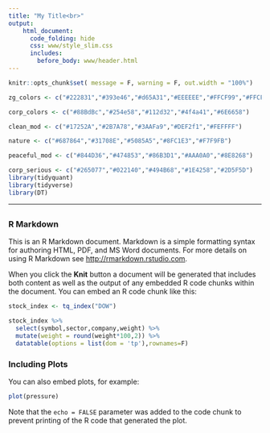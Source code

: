 ```yaml
---
title: "My Title<br>"
output:
    html_document:
      code_folding: hide
      css: www/style_slim.css
      includes:
        before_body: www/header.html
---
```


```r
knitr::opts_chunk$set( message = F, warning = F, out.width = "100%")

zg_colors <- c("#222831","#393e46","#d65A31","#EEEEEE","#FFCF99","#FFCF99")

corp_colors <- c("#88BdBc","#254e58","#112d32","#4f4a41","#6E6658")

clean_mod <- c("#17252A","#2B7A78","#3AAFa9","#DEF2f1","#FEFFFF")

nature <- c("#687864","#31708E","#5085A5","#8FC1E3","#F7F9FB")

peaceful_mod <- c("#844D36","#474853","#86B3D1","#AAA0A0","#8E8268")

corp_serious <- c("#265077","#022140","#494B68","#1E4258","#2D5F5D")
library(tidyquant)
library(tidyverse)
library(DT)

```

<script>
hljs.registerLanguage("r",
  function(e){
    var r="([a-zA-Z]|\\.[a-zA-Z.])[a-zA-Z0-9._]*";
    return{
      c:[e.HCM,
        {cN:"fun-param",b:"([a-zA-Z]|\\.[a-zA-Z.])[a-zA-Z0-9._]*\\s+=\\s+",r:0},
        {cN:"pipe",b:"%>%|\\+|\\(|\\)",r:0},
        {cN:"assign",b:" <- ",r:0},
        {cN:"keyword",b:"([a-zA-Z]|\\.[a-zA-Z.])[a-zA-Z0-9._]*::",r:0},
  //      {cN:"dplyr",b:"tibble|mutate|select|filter|summari[sz]e|arrange|group_by",e:"[a-zA-Z0-9._]*",r:0},
        {b:r,l:r, k:
          {keyword:"function if in break next repeat else for return switch while try tryCatch stop warning require library attach detach source setMethod setGeneric setGroupGeneric setClass ... pal req top ymd abs all max min seq cor cat rev rgb img sym dat viz xts dim get rep sum GET map box RSI SMA cov div ADX CCI EMA OBV unz lag pdf set tic toc str fit mdy plot rect need quin list mean ncol sort HTML icon year vars days sent eval gsub nrow sqrt desc funs near pull labs fill head NROW pmap map2 diag dist View prod lead MACD data dput time beqs nest tail coef bake prep view with syms stop toRGB paste round setwd which magma apply kable match names slice hcaes month q_dat style years parse count str_c space print tally top_n quote alpha index split trunc pluck enquo hcmap weeks getwd nchar aroon stoch floor unzip cbind thead table pname order today juice acast rpois log10 filter ggplot length column format months return mutate select layout median gather spread sample script tabBox rename tibble hchart q_indx q_news tq_get factor ifelse paste0 unique cutree hclust unnest screen source map_df strong vector av_get getIVP detach search unlist safely substr BBands mapply unlink a_to_z reduce lapply levels abline tk_tbl getURL h_port switch recipe fit_xy sticker plot_ly library arrange ungroup viridis colSums message shQuote col2rgb tribble tabItem bubbles cor_mat filt_df observe q_comps q_price ret_hot subplot text_df vistime rep_len replace reorder str_sub hrp_fun imf_ind q_trash percent options map_dfr web_url sprintf isolate hot_col q_quote setdiff content anytime rowSums add_row ggtitle enframe map_chr dirname heatmap timevis as_date glimpse density readPDF VCorpus summary brinson metrics testing predict colorbar fluidRow reactive shinyApp tabPanel validate group_by read_csv quantile separate menuItem row_spec tabItems DTOutput full_row ggplotly half_row hc_title hot_cols hot_to_r index_df index_dt q_return q_screen renderUI uiOutput colnames contains min_rank geom_col imf_data plot_geo rownames setNames tq_index tempfile distinct has_name optional last_day add_bars filt_df2 screen_2 recurFun str_glue quo_name getQuote gregexpr str_trim fromJSON is_empty withTags strsplit corrplot sample_n col_grow hc_xAxis theme_tq hpfilter training autoplot twsOrder pmap_chr tidyfeed step_log as_tibble add_lines fluidPage wellPanel summarise summarize left_join mutate_at add_trace datatable full_page highchart hot_table html_text inst_data q_descrip q_pricing read_html textInput tq_mutate watch_obj character identical add_tally anti_join bind_cols bind_rows full_join mutate_if select_if semi_join as_factor as_vector str_split cell_spec geom_line setSolver fileInput mainPanel bal_sheet q_returns structure stat_ecdf html_node html_attr write_csv invisible browsable chaikinAD anomalize case_when GetIncome URISource df_status set_names roc_curve step_corr geom_rect tableGrob order_fun wordcloud make_ames mandelbrot theme_void event_data ggcorrplot navbarPage plotOutput renderPlot shinytheme everything with_order add_indent htmlOutput scroll_box group_rows renderText hctreemap2 data_frame formatDate hc_tooltip hist_chart html_nodes q_intraday tech_price textOutput wordcloud2 arrange_at inner_join coord_flip facet_wrap str_detect str_length add_column write_disk row_number read_delim styleEqual adjustOHLC getSymbols getWeights titlePanel html_table str_locate twsConnect av_api_key geom_vline q_data_ref mutate_all image_info image_read image_trim image_chop floor_date blpConnect qrs_screen replace_na read_excel geom_hline geom_point formalArgs read_lines gain_curve set_engine step_scale hctreemap3 list_parse linear_reg step_dummy step_other geom_raster add_ribbons selectInput sliderInput winsorize_x shinyServer sidebarMenu tableOutput formatStyle menuSubItem q_key_stats q_watchlist withSpinner adjustcolor str_replace renderPrint str_extract geom_smooth one_or_more fct_reorder renderTable hex_to_rgba isConnected add_headers mkt_factors image_scale image_write letterCloud list_parse2 geom_ribbon clean_names rand_forest step_center assert_that all_nominal coord_fixed geom_abline install_load plotlyOutput renderPlotly hc_colorAxis ceiling_date company_news create_yaxis numericInput observeEvent q_cf_fmt_tbl q_transcript ticker_price tq_mutate_xy tq_transmute str_to_lower str_to_title str_to_upper actionButton geom_density radioButtons sidebarPanel cf_statement getRecBipart q_quote_safe zero_or_more safe_q_price image_border percent_rank excel_sheets findInterval loadWorkbook q_price_test all_outcomes dashboardBody dashboardPage kable_styling q_bal_fmt_tbl bubblesOutput checkboxInput hc_add_series q_inc_fmt_tbl q_key_returns renderBubbles rhandsontable unnest_tokens theme_minimal dat_structure imf_data_flow hide_colorbar as_data_frame portfolioSpec sidebarLayout q_mkt_factors getClusterVar html_children styleColorBar str_match_all test_copy_emi palette_light readWorksheet initial_split reqOpenOrders anyDuplicated animation_opts selectizeInput dateRangeInput get_sentiments reactiveValues tq_performance dat_pull_react ideal_location formatCurrency q_latest_quote geom_histogram time_decompose hc_plotOptions getOptionChain all_predictors textConnection gtable_combine sell_short_fun pairwise_count dashboardHeader q_balance_sheet add_annotations company_filings dataTableOutput highchartOutput renderDataTable renderHighchart str_replace_all sliderTextInput str_split_fixed getTargetReturn q_bench_returns q_construct_url rowid_to_column tq_transmute_xy renderHighChart animation_button animation_slider dashboardSidebar highchartOutput2 conditionalPanel formatPercentage hc_rangeSelector renderWordcloud2 wordcloud2Output animationOptions riingo_set_token hc_mapNavigation suppressMessages suppressWarnings q_rename_convert tq_index_options q_geometric_link colorRampPalette sidebarSearchForm portfolioFrontier reqAccountUpdates twsPortfolioValue CompactDataMethod supported_tickers download_map_data get_data_from_map scale_fill_brewer mandelbrot_palette column_to_rownames hc_yAxis_multiples q_income_statement q_return_stats_one q_return_stats_two rownames_to_column verbatimTextOutput hc_add_series_ohlc setNFrontierPoints scale_x_continuous q_return_stats_full renderRHandsontable rHandsontableOutput DataStructureMethod scale_fill_gradientn package_dependencies q_cash_flow_statement datetime_to_timestamp tq_mutate_fun_options collapsibleTreeSummary plot_anomaly_decomposition tq_performance_fun_options",
          literal:"NULL NA TRUE FALSE T F Inf NaN NA_integer_|10 NA_real_|10 NA_character_|10 NA_complex_|10"},
        r:0},
        {cN:"number",b:"0[xX][0-9a-fA-F]+[Li]?\\b",r:0},
        {cN:"number",b:"\\d+(?:[eE][+\\-]?\\d*)?L\\b",r:0},
        {cN:"number",b:"\\d+\\.(?!\\d)(?:i\\b)?",r:0},
        {cN:"number",b:"\\d+(?:\\.\\d*)?(?:[eE][+\\-]?\\d*)?i?\\b",r:0},
        {cN:"number",b:"\\.\\d+(?:[eE][+\\-]?\\d*)?i?\\b",r:0},
        {b:"`",e:"`",r:0},
        {cN:"string",c:[e.BE],v:[{b:'"',e:'"'},{b:"'",e:"'"}]},
        {cN:"zg-paren",b:"\\(|\\)",r:0}
      ]
    }
  }
);



</script>
<hr>

## {.tabset .tabset-fade}


### R Markdown

This is an R Markdown document. Markdown is a simple formatting syntax for authoring HTML, PDF, and MS Word documents. For more details on using R Markdown see <http://rmarkdown.rstudio.com>.

When you click the **Knit** button a document will be generated that includes both content as well as the output of any embedded R code chunks within the document. You can embed an R code chunk like this:

```r

stock_index <- tq_index("DOW")

stock_index %>% 
  select(symbol,sector,company,weight) %>% 
  mutate(weight = round(weight*100,2)) %>% 
  datatable(options = list(dom = 'tp'),rownames=F)
```

### Including Plots

You can also embed plots, for example:

```r
plot(pressure)
```

Note that the `echo = FALSE` parameter was added to the code chunk to prevent printing of the R code that generated the plot.
